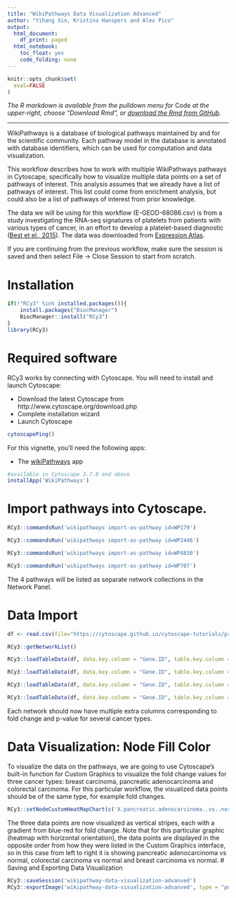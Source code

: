 ```yaml
---
title: "WikiPathways Data Visualization Advanced"
author: "Yihang Xin, Kristina Hanspers and Alex Pico"
output:
  html_document:
    df_print: paged
  html_notebook:
    toc_float: yes
    code_folding: none
---
```

```r
knitr::opts_chunk$set(
  eval=FALSE
)
```
*The R markdown is available from the pulldown menu for* Code *at the upper-right, choose "Download Rmd", or [download the Rmd from GitHub](https://raw.githubusercontent.com/cytoscape/cytoscape-automation/master/for-scripters/R/notebooks/Wikipathways-data-visualiztion-basic.Rmd).*

<hr />
WikiPathways is a database of biological pathways maintained by and for the scientific community. Each pathway model in the database is annotated with database identifiers, which can be used for computation and data visualization.

This workflow describes how to work with multiple WikiPathways pathways in Cytoscape, specifically how to visualize multiple data points on a set of pathways of interest. This analysis assumes that we already have a list of pathways of interest. This list could come from enrichment analysis, but could also be a list of pathways of interest from prior knowledge.

The data we will be using for this workflow (E-GEOD-68086.csv) is from a study investigating the RNA-seq signatures of platelets from patients with various types of cancer, in an effort to develop a platelet-based diagnostic ([Best et el., 2015](https://www.cell.com/cancer-cell/fulltext/S1535-6108(15)00349-9)). The data was downloaded from [Expression Atlas](https://www.ebi.ac.uk/gxa/experiments/E-GEOD-68086/Downloads).

If you are continuing from the previous workflow, make sure the session is saved and then select File → Close Session to start from scratch.

# Installation
```r
if(!"RCy3" %in% installed.packages()){
    install.packages("BiocManager")
    BiocManager::install("RCy3")
}
library(RCy3)
```

# Required software
RCy3 works by connecting with Cytoscape. You will need to install and launch Cytoscape:

* Download the latest Cytoscape from http://www.cytoscape.org/download.php
* Complete installation wizard
* Launch Cytoscape


```r
cytoscapePing()
```

For this vignette, you’ll need the following apps: 

* The [wikiPathways](https://apps.cytoscape.org/apps/wikipathways) app

```r
#available in Cytoscape 3.7.0 and above
installApp('WikiPathways')
```

# Import pathways into Cytoscape.


```r
RCy3::commandsRun('wikipathways import-as-pathway id=WP179')
```

```r
RCy3::commandsRun('wikipathways import-as-pathway id=WP2446')
```

```r
RCy3::commandsRun('wikipathways import-as-pathway id=WP4830')
```

```r
RCy3::commandsRun('wikipathways import-as-pathway id=WP707')
```
The 4 pathways will be listed as separate network collections in the Network Panel.


# Data Import

```r
df <- read.csv(file="https://cytoscape.github.io/cytoscape-tutorials/protocols/data/E-GEOD-68086.csv", stringsAsFactors = FALSE)

RCy3::getNetworkList()
```

```r
RCy3::loadTableData(df, data.key.column = "Gene.ID", table.key.column = "Ensembl", network = RCy3::getNetworkList()[1] )

RCy3::loadTableData(df, data.key.column = "Gene.ID", table.key.column = "Ensembl", network = RCy3::getNetworkList()[2] )

RCy3::loadTableData(df, data.key.column = "Gene.ID", table.key.column = "Ensembl", network = RCy3::getNetworkList()[3] )

RCy3::loadTableData(df, data.key.column = "Gene.ID", table.key.column = "Ensembl", network = RCy3::getNetworkList()[4] )

```
Each network should now have multiple extra columns corresponding to fold change and p-value for several cancer types.


# Data Visualization: Node Fill Color
To visualize the data on the pathways, we are going to use Cytoscape's built-in function for Custom Graphics to visualize the fold change values for three cancer types: breast carcinoma, pancreatic adenocarcinoma and colorectal carcinoma. For this particular workflow, the visualized data points should be of the same type, for example fold changes.

```r
RCy3::setNodeCustomHeatMapChart(c('X.pancreatic.adenocarcinoma..vs..normal...foldChange','X.colorectal.carcinoma..vs..normal...foldChange','X.breast.carcinoma..vs..normal...foldChange'), colors=c('#FF0000','#FFFFFF','#0000FF','#FFFFFF'), style.name="WikiPathways")
```

The three data points are now visualized as vertical stripes, each with a gradient from blue-red for fold change. Note that for this particular graphic (heatmap with horizontal orientation), the data points are displayed in the opposite order from how they were listed in the Custom Graphics interface, so in this case from left to right it is showing pancreatic adenocarcinoma vs normal, colorectal carcinoma vs normal and breast carcinoma vs normal.
# Saving and Exporting Data Visualization
```r
RCy3::saveSession('wikipathway-data-visualization-advanved')
RCy3::exportImage('wikipathway-data-visualization-advanved', type = "png")
```


